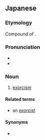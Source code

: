 ==Japanese==
{{ja-kanjitab|yomi=on|ふつ|ま|じゅつ}}

===Etymology===
Compound of {{compound|lang=ja|sort=ふつまじゅつ|祓魔|tr1=futsuma|t1=exorcism|術|tr2=jutsu|t2=art, technique}}.

===Pronunciation===
* {{l|ja|sc=Latn|音読み|On'yomi}}
* {{IPA|lang=ja|[ɸɯᵝt͡sɯᵝma̠d͡ʑʲɯᵝt͡sɯᵝ]}}

===Noun===
{{ja-noun|ふつまじゅつ}}

# {{lb|ja|sort=ふつまし|Christianity}} [[exorcism]] {{qualifier|the technique of exorcising, rather than the act of doing so}}

====Related terms====
* {{ja-r|祓魔師|ふつまし}} an [[exorcist]] {{qualifier|Christianity}}

====Synonyms====
* {{ja-r|破魔術|はまじゅつ}} {{qualifier|Buddhism}}